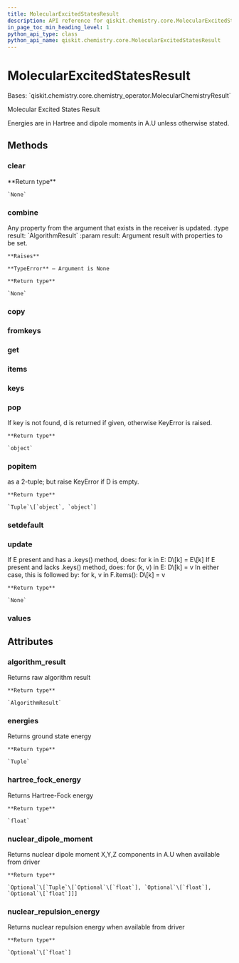```yaml
---
title: MolecularExcitedStatesResult
description: API reference for qiskit.chemistry.core.MolecularExcitedStatesResult
in_page_toc_min_heading_level: 1
python_api_type: class
python_api_name: qiskit.chemistry.core.MolecularExcitedStatesResult
---
```


# MolecularExcitedStatesResult

<Class id="qiskit.chemistry.core.MolecularExcitedStatesResult" isDedicatedPage={true} github="https://github.com/qiskit-community/qiskit-aqua/tree/stable/0.9/qiskit/chemistry/core/chemistry_operator.py" signature="MolecularExcitedStatesResult(a_dict=None)" modifiers="class">
  Bases: `qiskit.chemistry.core.chemistry_operator.MolecularChemistryResult`

  Molecular Excited States Result

  Energies are in Hartree and dipole moments in A.U unless otherwise stated.

  ## Methods

  <span id="qiskit-chemistry-core-molecularexcitedstatesresult-clear" />

  ### clear

  <Function id="qiskit.chemistry.core.MolecularExcitedStatesResult.clear" signature="MolecularExcitedStatesResult.clear()">
    **Return type**

    `None`
  </Function>

  <span id="qiskit-chemistry-core-molecularexcitedstatesresult-combine" />

  ### combine

  <Function id="qiskit.chemistry.core.MolecularExcitedStatesResult.combine" signature="MolecularExcitedStatesResult.combine(result)">
    Any property from the argument that exists in the receiver is updated. :type result: `AlgorithmResult` :param result: Argument result with properties to be set.

    **Raises**

    **TypeError** – Argument is None

    **Return type**

    `None`
  </Function>

  <span id="qiskit-chemistry-core-molecularexcitedstatesresult-copy" />

  ### copy

  <Function id="qiskit.chemistry.core.MolecularExcitedStatesResult.copy" signature="MolecularExcitedStatesResult.copy()" />

  <span id="qiskit-chemistry-core-molecularexcitedstatesresult-fromkeys" />

  ### fromkeys

  <Function id="qiskit.chemistry.core.MolecularExcitedStatesResult.fromkeys" signature="MolecularExcitedStatesResult.fromkeys(iterable, value=None)" modifiers="classmethod" />

  <span id="qiskit-chemistry-core-molecularexcitedstatesresult-get" />

  ### get

  <Function id="qiskit.chemistry.core.MolecularExcitedStatesResult.get" signature="MolecularExcitedStatesResult.get(k[, d]) → D[k] if k in D, else d. d defaults to None." />

  <span id="qiskit-chemistry-core-molecularexcitedstatesresult-items" />

  ### items

  <Function id="qiskit.chemistry.core.MolecularExcitedStatesResult.items" signature="MolecularExcitedStatesResult.items() → a set-like object providing a view on D’s items" />

  <span id="qiskit-chemistry-core-molecularexcitedstatesresult-keys" />

  ### keys

  <Function id="qiskit.chemistry.core.MolecularExcitedStatesResult.keys" signature="MolecularExcitedStatesResult.keys() → a set-like object providing a view on D’s keys" />

  <span id="qiskit-chemistry-core-molecularexcitedstatesresult-pop" />

  ### pop

  <Function id="qiskit.chemistry.core.MolecularExcitedStatesResult.pop" signature="MolecularExcitedStatesResult.pop(key, default=None)">
    If key is not found, d is returned if given, otherwise KeyError is raised.

    **Return type**

    `object`
  </Function>

  <span id="qiskit-chemistry-core-molecularexcitedstatesresult-popitem" />

  ### popitem

  <Function id="qiskit.chemistry.core.MolecularExcitedStatesResult.popitem" signature="MolecularExcitedStatesResult.popitem()">
    as a 2-tuple; but raise KeyError if D is empty.

    **Return type**

    `Tuple`\[`object`, `object`]
  </Function>

  <span id="qiskit-chemistry-core-molecularexcitedstatesresult-setdefault" />

  ### setdefault

  <Function id="qiskit.chemistry.core.MolecularExcitedStatesResult.setdefault" signature="MolecularExcitedStatesResult.setdefault(k[, d]) → D.get(k,d), also set D[k]=d if k not in D" />

  <span id="qiskit-chemistry-core-molecularexcitedstatesresult-update" />

  ### update

  <Function id="qiskit.chemistry.core.MolecularExcitedStatesResult.update" signature="MolecularExcitedStatesResult.update(*args, **kwargs)">
    If E present and has a .keys() method, does: for k in E: D\[k] = E\[k] If E present and lacks .keys() method, does: for (k, v) in E: D\[k] = v In either case, this is followed by: for k, v in F.items(): D\[k] = v

    **Return type**

    `None`
  </Function>

  <span id="qiskit-chemistry-core-molecularexcitedstatesresult-values" />

  ### values

  <Function id="qiskit.chemistry.core.MolecularExcitedStatesResult.values" signature="MolecularExcitedStatesResult.values() → an object providing a view on D’s values" />

  ## Attributes

  ### algorithm\_result

  <Attribute id="qiskit.chemistry.core.MolecularExcitedStatesResult.algorithm_result">
    Returns raw algorithm result

    **Return type**

    `AlgorithmResult`
  </Attribute>

  ### energies

  <Attribute id="qiskit.chemistry.core.MolecularExcitedStatesResult.energies">
    Returns ground state energy

    **Return type**

    `Tuple`
  </Attribute>

  ### hartree\_fock\_energy

  <Attribute id="qiskit.chemistry.core.MolecularExcitedStatesResult.hartree_fock_energy">
    Returns Hartree-Fock energy

    **Return type**

    `float`
  </Attribute>

  ### nuclear\_dipole\_moment

  <Attribute id="qiskit.chemistry.core.MolecularExcitedStatesResult.nuclear_dipole_moment">
    Returns nuclear dipole moment X,Y,Z components in A.U when available from driver

    **Return type**

    `Optional`\[`Tuple`\[`Optional`\[`float`], `Optional`\[`float`], `Optional`\[`float`]]]
  </Attribute>

  ### nuclear\_repulsion\_energy

  <Attribute id="qiskit.chemistry.core.MolecularExcitedStatesResult.nuclear_repulsion_energy">
    Returns nuclear repulsion energy when available from driver

    **Return type**

    `Optional`\[`float`]
  </Attribute>
</Class>

